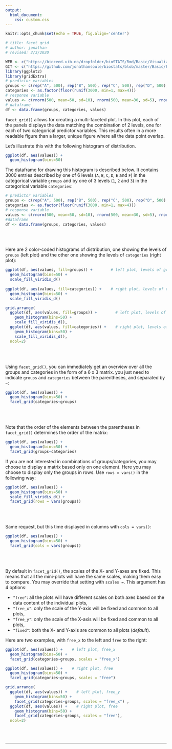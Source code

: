 ```yaml
---
output:
  html_document:
    css: custom.css
--- 
```


```r
knitr::opts_chunk$set(echo = TRUE, fig.align='center')

# title: facet_grid
# author: jonathan
# revised: 2/3/2020 

WEB <- c("https://bioceed.uib.no/dropfolder/bioSTATS/Rmd/Basic/Visualizing/Faceted/facet_grid.html")
GIT <- c("https://github.com/jonathansoule/biostats/blob/master/Basic/Faceted/Faceted/facet_grid.Rmd")
library(ggplot2)
library(gridExtra)
# predictor variables
groups <- c(rep("A", 500), rep("B", 500), rep("C", 500), rep("D", 500), rep("E", 500), rep("F", 500))
categories <- as.factor(floor(runif(3000, min=1, max=4)))
# response variable
values <- c(rnorm(500, mean=50, sd=10), rnorm(500, mean=30, sd=5), rnorm(500, mean=40, sd=10), rnorm(500, mean=60, sd=20), rnorm(500, mean=70, sd=10), rnorm(500, mean=55, sd=15))
# dataframe
df <- data.frame(groups, categories, values)
```

`facet_grid()` allows for creating a multi-faceted plot. In this plot, each of the panels displays the data matching the combination of 2 levels, one for each of two categorical predictor variables. This results often in a more readable figure than a larger, unique figure where all the data point overlap.

Let’s illustrate this with the following histogram of distribution. 
```r
ggplot(df, aes(values)) +    
  geom_histogram(bins=50)
```

The dataframe for drawing this histogram is described below. It contains 3000 entries described by one of 6 levels (`A`, `B`, `C`, `D`, `E` and `F`) in the categorical variable `groups` and by one of 3 levels (`1`, `2` and `3`) in the categorical variable `categories`:

```r
# predictor variables
groups <- c(rep("A", 500), rep("B", 500), rep("C", 500), rep("D", 500), rep("E", 500), rep("F", 500))
categories <- as.factor(floor(runif(3000, min=1, max=4)))
# response variable
values <- c(rnorm(500, mean=50, sd=10), rnorm(500, mean=30, sd=5), rnorm(500, mean=40, sd=10), rnorm(500, mean=60, sd=20), rnorm(500, mean=70, sd=10), rnorm(500, mean=55, sd=15))
#dataframe
df <- data.frame(groups, categories, values)
```
<br/><br/>


Here are 2 color-coded histograms of distribution, one showing the levels of `groups` (left plot) and the other one showing the levels of `categories` (right plot):
```r
ggplot(df, aes(values, fill=groups)) +        # left plot, levels of groups
  geom_histogram(bins=50) +
  scale_fill_viridis_d() 
  
ggplot(df, aes(values, fill=categories)) +    # right plot, levels of categories
  geom_histogram(bins=50) +
  scale_fill_viridis_d()
```
```r
grid.arrange(
  ggplot(df, aes(values, fill=groups)) +        # left plot, levels of groups
    geom_histogram(bins=50) +
    scale_fill_viridis_d(),
  ggplot(df, aes(values, fill=categories)) +    # right plot, levels of categories
    geom_histogram(bins=50) +
    scale_fill_viridis_d(),
  ncol=2)
```
<br/><br/>

Using `facet_grid()`, you can immediately get an overview over all the groups and categories in the form of a 6 x 3 matrix. you just need to indicate `groups` and `categories` between the parentheses, and separated by `~`:
```r
ggplot(df, aes(values)) +
  geom_histogram(bins=50) +
  facet_grid(categories~groups)
```
<br/><br/>

Note that the order of the elements between the parentheses in `facet_grid()` determines the order of the matrix:
```r
ggplot(df, aes(values)) +
  geom_histogram(bins=50) +
  facet_grid(groups~categories)
```

If you are not interested in combinations of groups/categories, you may choose to display a matrix based only on one element. Here you may choose to display only the groups in rows. Use `rows = vars()` in the following way:

```r
ggplot(df, aes(values)) +
  geom_histogram(bins=50) +
  scale_fill_viridis_d() +
  facet_grid(rows = vars(groups))
```
<br/><br/>

Same request, but this time displayed in columns with `cols = vars()`:

```r
ggplot(df, aes(values)) +
  geom_histogram(bins=50) +
  facet_grid(cols = vars(groups))
```
<br/><br/>

By default in `facet_grid()`, the scales of the X- and Y-axes are fixed. This means that all the mini-plots will have the same scales, making them easy to compare. You may override that setting with `scales =`. This argument has 4 options: 

+ `"free"`: all the plots will have different scales on both axes based on the data content of the individual plots,
+ `"free_x"`: only the scale of the Y-axis will be fixed and common to all plots,
+ `"free_y"`: only the scale of the X-axis will be fixed and common to all plots,
+ `"fixed"`: both the X- and Y-axis are common to all plots (*default*).


Here are two examples, with `free_x` to the left and `free` to the right:
```r
ggplot(df, aes(values)) +    # left plot, free_x
  geom_histogram(bins=50) +
  facet_grid(categories~groups, scales = "free_x") 

ggplot(df, aes(values)) +    # right plot, free
  geom_histogram(bins=50) +
  facet_grid(categories~groups, scales = "free")
```
```r
grid.arrange(
  ggplot(df, aes(values)) +    # left plot, free_y
    geom_histogram(bins=50) +
    facet_grid(categories~groups, scales = "free_x") ,
  ggplot(df, aes(values)) +    # right plot, free
    geom_histogram(bins=50) +
    facet_grid(categories~groups, scales = "free"),
  ncol=2)
```


<br/><br/>



***
<!-- UNCOMMENT TO ACTIVATE
Get the Rmarkdown file corresponding to this page on [GitHub](`r GIT`){target="_blank"}.
-->
